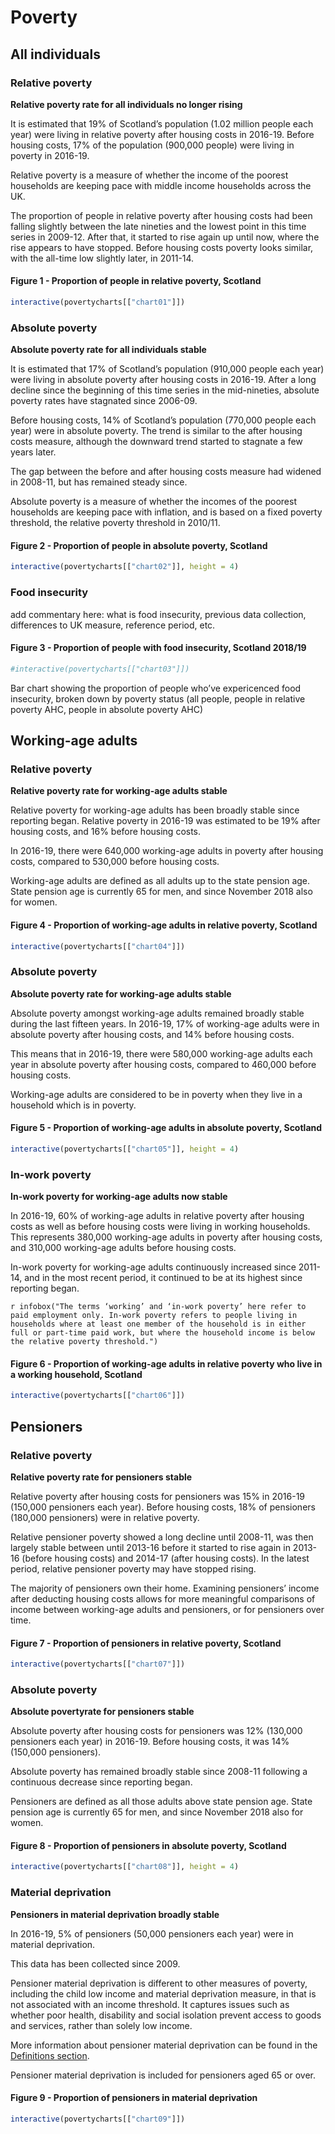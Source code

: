# Poverty

## All individuals {.tabset}

### Relative poverty {#relpov}

**Relative poverty rate for all individuals no longer rising**

It is estimated that 19% of Scotland's population (1.02 million people each year) were living in relative poverty after housing costs in 2016-19. Before housing costs, 17% of the population (900,000 people) were living in poverty in 2016-19.

Relative poverty is a measure of whether the income of the poorest households are keeping pace with middle income households across the UK.

The proportion of people in relative poverty after housing costs had been falling slightly between the late nineties and the lowest point in this time series in 2009-12. After that, it started to rise again up until now, where the rise appears to have stopped. Before housing costs poverty looks similar, with the all-time low slightly later, in 2011-14.

#### Figure 1 - Proportion of people in relative poverty, Scotland
```{r chart01}
interactive(povertycharts[["chart01"]])
```

### Absolute poverty 

**Absolute poverty rate for all individuals stable**

It is estimated that 17% of Scotland's population (910,000 people each year) were living in absolute poverty after housing costs in 2016-19. After a long decline since the beginning of this time series in the mid-nineties, absolute poverty rates have stagnated since 2006-09.

Before housing costs, 14% of Scotland's population (770,000 people each year) were in absolute poverty. The trend is similar to the after housing costs measure, although the downward trend started to stagnate a few years later.

The gap between the before and after housing costs measure had widened in 2008-11, but has remained steady since.

Absolute poverty is a measure of whether the incomes of the poorest households are keeping pace with inflation, and is based on a fixed poverty threshold, the relative poverty threshold in 2010/11.

#### Figure 2 - Proportion of people in absolute poverty, Scotland
```{r chart02}
interactive(povertycharts[["chart02"]], height = 4)
```

### Food insecurity

add commentary here: what is food insecurity, previous data collection, differences to UK measure, reference period, etc.

#### Figure 3 - Proportion of people with food insecurity, Scotland 2018/19
```{r chart03}
#interactive(povertycharts[["chart03"]])
```

Bar chart showing the proportion of people who've expericenced food insecurity, broken down by poverty status (all people, people in relative poverty AHC, people in absolute poverty AHC)

## Working-age adults {.tabset}

### Relative poverty 

**Relative poverty rate for working-age adults stable**

Relative poverty for working-age adults has been broadly stable since reporting began. Relative poverty in 2016-19 was estimated to be 19% after housing costs, and 16% before housing costs.

In 2016-19, there were 640,000 working-age adults in poverty after housing costs, compared to 530,000 before housing costs.

Working-age adults are defined as all adults up to the state pension age. State pension age is currently 65 for men, and since November 2018 also for women.

#### Figure 4 - Proportion of working-age adults in relative poverty, Scotland
```{r chart04}
interactive(povertycharts[["chart04"]])
```

### Absolute poverty 

**Absolute poverty rate for working-age adults stable**

Absolute poverty amongst working-age adults remained broadly stable during the last fifteen years. In 2016-19, 17% of working-age adults were in absolute poverty after housing costs, and 14% before housing costs.

This means that in 2016-19, there were 580,000 working-age adults each year in absolute poverty after housing costs, compared to 460,000 before housing costs.

Working-age adults are considered to be in poverty when they live in a household which is in poverty.

#### Figure 5 - Proportion of working-age adults in absolute poverty, Scotland
```{r chart05}
interactive(povertycharts[["chart05"]], height = 4)
```

### In-work poverty

**In-work poverty for working-age adults now stable**

In 2016-19, 60% of working-age adults in relative poverty after housing costs as well as before housing costs were living in working households. This represents 380,000 working-age adults in poverty after housing costs, and 310,000 working-age adults before housing costs.

In-work poverty for working-age adults continuously increased since 2011-14, and in the most recent period, it continued to be at its highest since reporting began.

`r infobox("The terms ‘working’ and ‘in-work poverty’ here refer to paid employment only. In-work poverty refers to people living in households where at least one member of the household is in either full or part-time paid work, but where the household income is below the relative poverty threshold.")`

#### Figure 6 - Proportion of working-age adults in relative poverty who live in a working household, Scotland
```{r chart06}
interactive(povertycharts[["chart06"]])
```

## Pensioners {.tabset}

### Relative poverty

**Relative poverty rate for pensioners stable**

Relative poverty after housing costs for pensioners was 15% in 2016-19 (150,000 pensioners each year). Before housing costs, 18% of pensioners (180,000 pensioners) were in relative poverty.

Relative pensioner poverty showed a long decline until 2008-11, was then largely stable between until 2013-16 before it started to rise again in 2013-16 (before housing costs) and 2014-17 (after housing costs). In the latest period, relative pensioner poverty may have stopped rising.

The majority of pensioners own their home. Examining pensioners' income after deducting housing costs allows for more meaningful comparisons of income between working-age adults and pensioners, or for pensioners over time.

#### Figure 7 - Proportion of pensioners in relative poverty, Scotland
```{r chart07}
interactive(povertycharts[["chart07"]])
```

### Absolute poverty

**Absolute povertyrate for pensioners stable**

Absolute poverty after housing costs for pensioners was 12% (130,000 pensioners each year) in 2016-19. Before housing costs, it was 14% (150,000 pensioners).

Absolute poverty has remained broadly stable since 2008-11 following a continuous decrease since reporting began.

Pensioners are defined as all those adults above state pension age. State pension age is currently 65 for men, and since November 2018 also for women.

#### Figure 8 - Proportion of pensioners in absolute poverty, Scotland
```{r chart08}
interactive(povertycharts[["chart08"]], height = 4)
```

### Material deprivation

**Pensioners in material deprivation broadly stable**

In 2016-19, 5% of pensioners (50,000 pensioners each year) were in material deprivation.

This data has been collected since 2009.

Pensioner material deprivation is different to other measures of poverty, including the child low income and material deprivation measure, in that is not associated with an income threshold. It captures issues such as whether poor health, disability and social isolation prevent access to goods and services, rather than solely low income.

More information about pensioner material deprivation can be found in the [Definitions section](index.html#penmatdep).

Pensioner material deprivation is included for pensioners aged 65 or over.

#### Figure 9 - Proportion of pensioners in material deprivation
```{r chart09}
interactive(povertycharts[["chart09"]])
```

